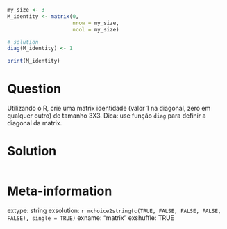 ```r
my_size <- 3
M_identity <- matrix(0, 
                     nrow = my_size, 
                     ncol = my_size)

# solution
diag(M_identity) <- 1

print(M_identity)
```

Question
========

Utilizando o R, crie uma matrix identidade (valor 1 na diagonal, zero em qualquer outro) de tamanho 3X3. Dica: use função `diag` para definir a diagonal da matrix.


Solution
================

```r
```


Meta-information
================
extype: string
exsolution: `r mchoice2string(c(TRUE, FALSE, FALSE, FALSE, FALSE), single = TRUE)`
exname: "matrix"
exshuffle: TRUE

